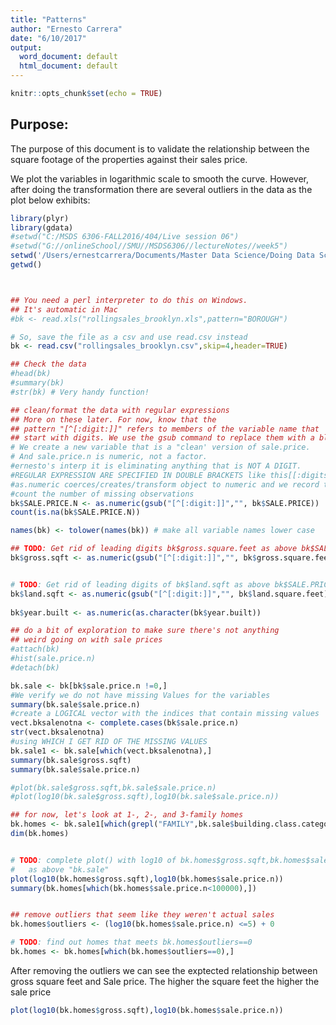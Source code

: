 ```yaml
---
title: "Patterns"
author: "Ernesto Carrera"
date: "6/10/2017"
output:
  word_document: default
  html_document: default
---
```



```r
knitr::opts_chunk$set(echo = TRUE)
```

## Purpose:

The purpose of this document is to validate the relationship between the square
footage of the properties against their sales price.


We plot the variables in logarithmic scale to smooth the curve. However,
after doing the transformation there are several outliers in the data as the
plot below exhibits:

```r

library(plyr)
library(gdata)
#setwd("C:/MSDS 6306-FALL2016/404/Live session 06")
#setwd("G://onlineSchool//SMU//MSDS6306//lectureNotes//week5")
setwd('/Users/ernestcarrera/Documents/Master Data Science/Doing Data Science/Session5/Assignment5/data')
getwd()



## You need a perl interpreter to do this on Windows.
## It's automatic in Mac
#bk <- read.xls("rollingsales_brooklyn.xls",pattern="BOROUGH")

# So, save the file as a csv and use read.csv instead
bk <- read.csv("rollingsales_brooklyn.csv",skip=4,header=TRUE)

## Check the data
#head(bk)
#summary(bk)
#str(bk) # Very handy function!

## clean/format the data with regular expressions
## More on these later. For now, know that the
## pattern "[^[:digit:]]" refers to members of the variable name that
## start with digits. We use the gsub command to replace them with a blank space.
# We create a new variable that is a "clean' version of sale.price.
# And sale.price.n is numeric, not a factor.
#ernesto's interp it is eliminating anything that is NOT A DIGIT.
#REGULAR EXPRESSION ARE SPECIFIED IN DOUBLE BRACKETS like this[[:digits:]]
#as.numeric coerces/creates/transform object to numeric and we record the result in SALE.PRICE.N
#count the number of missing observations
bk$SALE.PRICE.N <- as.numeric(gsub("[^[:digit:]]","", bk$SALE.PRICE))
count(is.na(bk$SALE.PRICE.N))

names(bk) <- tolower(names(bk)) # make all variable names lower case

## TODO: Get rid of leading digits bk$gross.square.feet as above bk$SALE.PRICE
bk$gross.sqft <- as.numeric(gsub("[^[:digit:]]","", bk$gross.square.feet))


# TODO: Get rid of leading digits of bk$land.sqft as above bk$SALE.PRICE
bk$land.sqft <- as.numeric(gsub("[^[:digit:]]","", bk$land.square.feet))
  
bk$year.built <- as.numeric(as.character(bk$year.built))

## do a bit of exploration to make sure there's not anything
## weird going on with sale prices
#attach(bk)
#hist(sale.price.n) 
#detach(bk)

```

```r
bk.sale <- bk[bk$sale.price.n !=0,]
#We verify we do not have missing Values for the variables
summary(bk.sale$sale.price.n)
#create a LOGICAL vector with the indices that contain missing values
vect.bksalenotna <- complete.cases(bk$sale.price.n)  
str(vect.bksalenotna)
#using WHICH I GET RID OF THE MISSING VALUES
bk.sale1 <- bk.sale[which(vect.bksalenotna),]
summary(bk.sale$gross.sqft)
summary(bk.sale$sale.price.n)

#plot(bk.sale$gross.sqft,bk.sale$sale.price.n)
#plot(log10(bk.sale$gross.sqft),log10(bk.sale$sale.price.n))

```

```r
## for now, let's look at 1-, 2-, and 3-family homes
bk.homes <- bk.sale1[which(grepl("FAMILY",bk.sale$building.class.category)),]
dim(bk.homes)


# TODO: complete plot() with log10 of bk.homes$gross.sqft,bk.homes$sale.price.n
#   as above "bk.sale"
plot(log10(bk.homes$gross.sqft),log10(bk.homes$sale.price.n))
summary(bk.homes[which(bk.homes$sale.price.n<100000),])


## remove outliers that seem like they weren't actual sales
bk.homes$outliers <- (log10(bk.homes$sale.price.n) <=5) + 0

# TODO: find out homes that meets bk.homes$outliers==0
bk.homes <- bk.homes[which(bk.homes$outliers==0),]
```


After removing the outliers we can see the exptected relationship
between gross square feet and Sale price. The higher the square feet
the higher the sale price
```r
plot(log10(bk.homes$gross.sqft),log10(bk.homes$sale.price.n))
```

